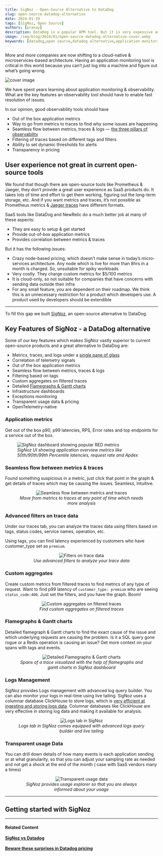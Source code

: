 ```yaml
---
title: SigNoz - Open-Source Alternative to DataDog
slug: open-source-datadog-alternative
date: 2024-01-29
tags: [SigNoz, Open Source]
authors: [pranay]
description: DataDog is a popular APM tool. But it is very expensive and opaque about its billing practices. What if you could get a SaaS like experience from an open-source APM tool....
image: /img/blog/2024/01/open-source-datadog-alternative-cover.webp
keywords: [datadog,open source,datadog alternative,application monitoring,apm tools,signoz]
---
```

<head>
  <link rel="canonical" href="https://signoz.io/blog/open-source-datadog-alternative/"/>
</head>




More and more companies are now shifting to a cloud-native & microservices-based architecture. Having an application monitoring tool is critical in this world because you can’t just log into a machine and figure out what’s going wrong.



![cover image](/img/blog/2024/01/open-source-datadog-alternative-cover.webp)

We have spent years learning about application monitoring & observability. What are the key features an observability tool should have to enable fast resolution of issues.

In our opinion, good observability tools should have

- Out of the box application metrics
- Way to go from metrics to traces to find why some issues are happening
- Seamless flow between metrics, traces & logs — [the three pillars of observability](https://signoz.io/blog/three-pillars-of-observability/)
- Filtering of traces based on different tags and filters
- Ability to set dynamic thresholds for alerts
- Transparency in pricing


## User experience not great in current open-source tools

We found that though there are open-source tools like Prometheus & Jaeger, they don’t provide a great user experience as SaaS products do. It takes lots of time and effort to get them working, figuring out the long-term storage, etc. And if you want metrics and traces, it’s not possible as Prometheus metrics & [Jaeger traces](https://signoz.io/blog/distributed-tracing-jaeger/) have different formats.

SaaS tools like DataDog and NewRelic do a much better job at many of these aspects:

- They are easy to setup & get started
- Provide out-of-box application metrics
- Provides correlation between metrics & traces

But it has the following issues:

- Crazy node-based pricing, which doesn’t make sense in today’s micro-services architecture. Any node which is live for more than 8hrs in a month is charged. So, unsuitable for spiky workloads
- Very costly. They charge custom metrics for \$5/100 metrics
- It is cloud-only, so not suitable for companies that have concerns with sending data outside their infra
- For any small feature, you are dependent on their roadmap. We think this is an unnecessary restriction for a product which developers use. A product used by developers should be extendible

---

To fill this gap we built [SigNoz](https://signoz.io/), an open-source alternative to DataDog.

## Key Features of SigNoz - a DataDog alternative

Some of our key features which makes SigNoz vastly superior to current open-source products and a great alternative to DataDog are:

- Metrics, traces, and logs under a [single pane of glass](https://signoz.io/blog/single-pane-of-glass-monitoring/)
- Correlation of telemetry signals
- Out of the box application metrics
- Seamless flow between metrics, traces & logs
- Filtering based on tags
- Custom aggregates on filtered traces
- Detailed [Flamegraphs & Gantt charts](https://signoz.io/blog/flamegraphs/)
- Infrastructure dashboards
- Exceptions monitoring
- Transparent usage data & pricing
- OpenTelemetry-native

### Application metrics

Get out of the box p90, p99 latencies, RPS, Error rates and top endpoints for a service out of the box.

<figure data-zoomable>
    <img className="box-shadowed-image" src="/img/blog/common/signoz_charts_application_metrics.webp" alt="SigNoz dashboard showing popular RED metrics"/>
    <figcaption><i>SigNoz UI showing application overview metrics like 50th/90th/99th Percentile latencies, request rate and Apdex</i></figcaption>
</figure>

### Seamless flow between metrics & traces

Found something suspicious in a metric, just click that point in the graph & get details of traces which may be causing the issues. Seamless, Intuitive.

<figure data-zoomable align='center'>
    <img className="box-shadowed-image" src="/img/blog/common/application_metrics_to_traces.webp" alt="Seamless flow between metrics and traces"/>
    <figcaption><i>Move from metrics to traces at any point of time which needs more analysis</i></figcaption>
</figure>

### Advanced filters on trace data

Under our traces tab, you can analyze the traces data using filters based on tags, status codes, service names, operation, etc.

Using tags, you can find latency experienced by customers who have customer_type set as `premium`.

<figure data-zoomable align='center'>
    <img  className="box-shadowed-image" src="/img/blog/common/filters_trace_data.webp" alt="Filters on trace data"/>
    <figcaption><i>Use advanced filters to analyze your trace data</i></figcaption>
</figure>

### Custom aggregates 

Create custom metrics from filtered traces to find metrics of any type of request. Want to find p99 latency of `customer_type: premium` who are seeing `status_code:400`. Just set the filters, and you have the graph. Boom!

<figure data-zoomable align='center'>
    <img src="/img/blog/common/traces_custom_aggregates.webp" alt="Custom aggregates on filtered traces"/>
    <figcaption><i>Find custom aggregates on filtered traces</i></figcaption>
</figure>



### Flamegraphs & Gantt charts

Detailed flamegraph & Gantt charts to find the exact cause of the issue and which underlying requests are causing the problem. Is it a SQL query gone rogue or a Redis operation is causing an issue? Get more context on your spans with tags and events.

<figure data-zoomable align='center'>
    <img className="box-shadowed-image" src="/img/blog/common/signoz_flamegraphs.webp" alt="Detailed Flamegraphs & Gantt charts"/>
    <figcaption><i>Spans of a trace visualized with the help of flamegraphs and gantt charts in SigNoz dashboard</i></figcaption>
</figure>

### Logs Management

SigNoz provides Logs management with advanced log query builder. You can also monitor your logs in real-time using live tailing. SigNoz uses a columnar database ClickHouse to store logs, which is [very efficient at ingesting and storing logs data](https://signoz.io/blog/logs-performance-benchmark/). Columnar databases like ClickHouse are very effective in storing log data and making it available for analysis.

<figure data-zoomable align='center'>
    <img src="/img/blog/common/signoz_logs.webp" alt="Logs tab in SigNoz"/>
    <figcaption><i>Logs tab in SigNoz comes equipped with advanced logs query builder and live tailing</i></figcaption>
</figure>


### Transparent usage Data

You can drill down details of how many events is each application sending or at what granularity, so that you can adjust your sampling rate as needed and not get a shock at the end of the month ( case with SaaS vendors many a times)

<figure data-zoomable align='center'>
    <img className="box-shadowed-image" src="/img/blog/common/signoz_usage_explorer.webp" alt="Transparent usage data"/>
    <figcaption><i>SigNoz provides usage explorer so that you are always informed about your usage</i></figcaption>
</figure>

---

## Getting started with SigNoz

<GetStartedSigNoz />

---

#### **Related Content**

**[SigNoz vs Datadog](https://signoz.io/product-comparison/signoz-vs-datadog/)**<br></br>
**[Beware these surprises in Datadog pricing](https://signoz.io/blog/datadog-pricing/)**<br></br>
